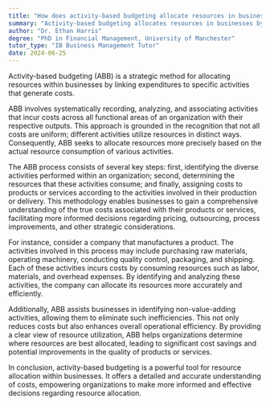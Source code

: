 ```yaml
---
title: "How does activity-based budgeting allocate resources in businesses?"
summary: "Activity-based budgeting allocates resources in businesses by linking them to specific activities that generate costs."
author: "Dr. Ethan Harris"
degree: "PhD in Financial Management, University of Manchester"
tutor_type: "IB Business Management Tutor"
date: 2024-06-25
---
```


Activity-based budgeting (ABB) is a strategic method for allocating resources within businesses by linking expenditures to specific activities that generate costs. 

ABB involves systematically recording, analyzing, and associating activities that incur costs across all functional areas of an organization with their respective outputs. This approach is grounded in the recognition that not all costs are uniform; different activities utilize resources in distinct ways. Consequently, ABB seeks to allocate resources more precisely based on the actual resource consumption of various activities.

The ABB process consists of several key steps: first, identifying the diverse activities performed within an organization; second, determining the resources that these activities consume; and finally, assigning costs to products or services according to the activities involved in their production or delivery. This methodology enables businesses to gain a comprehensive understanding of the true costs associated with their products or services, facilitating more informed decisions regarding pricing, outsourcing, process improvements, and other strategic considerations.

For instance, consider a company that manufactures a product. The activities involved in this process may include purchasing raw materials, operating machinery, conducting quality control, packaging, and shipping. Each of these activities incurs costs by consuming resources such as labor, materials, and overhead expenses. By identifying and analyzing these activities, the company can allocate its resources more accurately and efficiently.

Additionally, ABB assists businesses in identifying non-value-adding activities, allowing them to eliminate such inefficiencies. This not only reduces costs but also enhances overall operational efficiency. By providing a clear view of resource utilization, ABB helps organizations determine where resources are best allocated, leading to significant cost savings and potential improvements in the quality of products or services.

In conclusion, activity-based budgeting is a powerful tool for resource allocation within businesses. It offers a detailed and accurate understanding of costs, empowering organizations to make more informed and effective decisions regarding resource allocation.
    